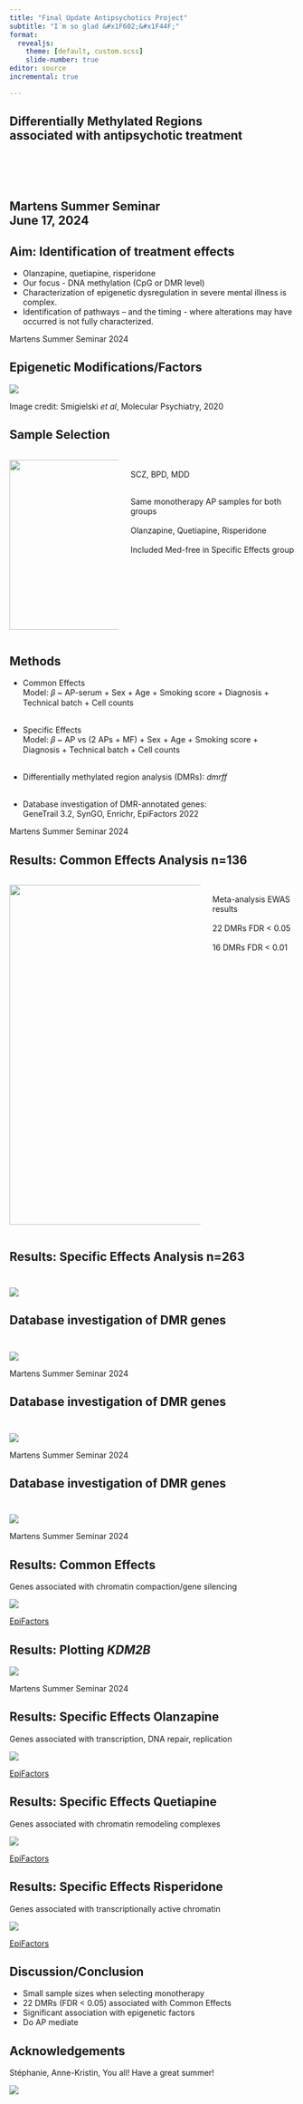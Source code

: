 ```yaml
---
title: "Final Update Antipsychotics Project"
subtitle: "I´m so glad &#x1F602;&#x1F44F;"
format: 
  revealjs:
    theme: [default, custom.scss]
    slide-number: true
editor: source
incremental: true

---
```

## Differentially Methylated Regions <br> associated with antipsychotic treatment <br> <br> <br> <br> <br> Martens Summer Seminar <br> June 17, 2024 {background-color="black" background-image="img/summerFlowers.jpg" background-size="cover" background-opacity="0.7"}



## Aim: Identification of treatment effects <br>

-  Olanzapine, quetiapine, risperidone 
-  Our focus - DNA methylation (CpG or DMR level) 
-  Characterization of epigenetic dysregulation in severe mental illness is complex.
- Identification of pathways – and the timing - where alterations may have occurred is not fully characterized. 


::: footer
Martens Summer Seminar 2024
:::

## Epigenetic Modifications/Factors 


![](img/Smigielski.png)


::: footer
Image credit: Smigielski _et al_, Molecular Psychiatry, 2020
:::

## Sample Selection {.smaller}

:::: columns

::: {.column width="40%"}

![](img/Sample_Selection.500.png){.absolute top=90 width=300px}

:::

::: {.column width="60%"}
<br>
<p>[SCZ, BPD, MDD]{.highlight}</p>

<br> Same monotherapy AP samples for both groups <br><br> Olanzapine, Quetiapine, Risperidone <br><br> Included Med-free in Specific Effects group    

:::

::::

## Methods{.smaller}

- Common Effects<br>
Model: 𝛽 ~ AP-serum + Sex + Age + Smoking score + Diagnosis + Technical batch + Cell counts <br><br> 

- Specific Effects<br>
Model: 𝛽 ~ AP vs (2 APs + MF) + Sex + Age + Smoking score + Diagnosis + Technical batch + Cell counts <br><br> 

- Differentially methylated region analysis (DMRs): _dmrff_
<br><br>

- Database investigation of DMR-annotated genes: <br> GeneTrail 3.2, SynGO, Enrichr, EpiFactors 2022

::: footer
Martens Summer Seminar 2024
::: 

## Results: Common Effects Analysis n=136 {.smaller}

:::: columns

:::{.column width="70%"}

![](img/CommonEffectsDMRsb.png){width="600px" height=auto}

:::

::: {.column width="30%"}

<br> Meta-analysis EWAS results<br>
<br> 22 DMRs FDR < 0.05 <br><br> 
16 DMRs FDR < 0.01 <br><br>  

:::

::::

## Results: Specific Effects Analysis n=263 <br><br>

![](img/SpecificDMRs.png)



## Database investigation of DMR genes<br><br>


![](img/GeneTrail3.2.png)

::: footer
Martens Summer Seminar 2024
:::   

## Database investigation of DMR genes <br><br>

![](img/SynGO.png)

::: footer
Martens Summer Seminar 2024
:::

## Database investigation of DMR genes <br><br>


![](img/EpiFactors.png)

::: footer
Martens Summer Seminar 2024
:::

## Results: Common Effects

Genes associated with chromatin compaction/gene silencing

![](img/CommonEffects_EpiFactors.png)


::: footer
[EpiFactors](https://epifactors.autosome.org)
:::

## Results: Plotting *KDM2B*

![](img/KDM2B_DMR.png)

::: footer
Martens Summer Seminar 2024
:::


## Results: Specific Effects Olanzapine

Genes associated with transcription, DNA repair, replication

![](img/Ola_EpiFactors.png)


::: footer
[EpiFactors](https://epifactors.autosome.org)
:::

## Results: Specific Effects Quetiapine

Genes associated with chromatin remodeling complexes

![](img/Que_EpiFactors.png)

::: footer
[EpiFactors](https://epifactors.autosome.org)
:::

## Results: Specific Effects Risperidone

Genes associated with transcriptionally active chromatin

![](img/Ris_EpiFactors.png)

::: footer
[EpiFactors](https://epifactors.autosome.org)
:::

## Discussion/Conclusion

- Small sample sizes when selecting monotherapy
- 22 DMRs (FDR < 0.05) associated with Common Effects
- Significant association with epigenetic factors
- Do AP mediate 


::: footer

:::

## Acknowledgements

Stéphanie, Anne-Kristin, You all!  Have a great summer!

![](img/Watermelon.jpeg){fig-align="center"}




